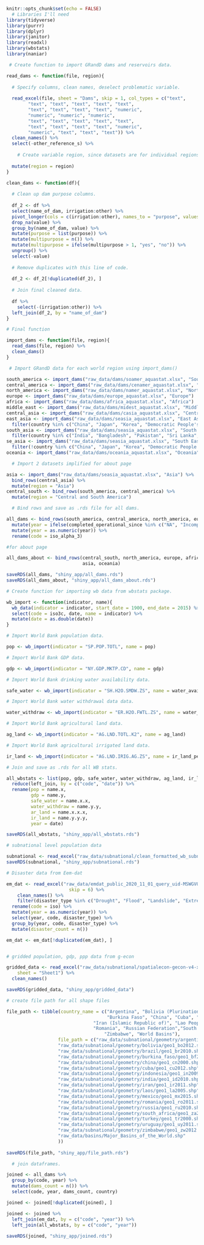 ```r
knitr::opts_chunk$set(echo = FALSE)
  # Libraries I'll need
library(tidyverse)
library(purrr)
library(dplyr)
library(janitor)
library(readxl)
library(wbstats)
library(naniar)
```

```r

 # Create function to import GRandD dams and reservoirs data. 

read_dams <- function(file, region){
  
  # Specify columns, clean names, deselect problematic variable. 
  
  read_excel(file, sheet = "Dams", skip = 1, col_types = c("text", 
        "text", "text", "text", "text", "text", 
        "text", "text", "text", "text", "numeric", 
        "numeric", "numeric", "numeric", 
        "text", "text", "text", "text", "text", 
        "text", "text", "text", "text", "numeric", 
        "numeric", "text", "text", "text")) %>%
  clean_names() %>%
  select(-other_reference_s) %>%
    
    # Create variable region, since datasets are for individual regions. 
    
  mutate(region = region) 
}

clean_dams <- function(df){
  
  # Clean up dam purpose columns. 
  
  df_2 <- df %>%
  select(name_of_dam, irrigation:other) %>%
  pivot_longer(cols = c(irrigation:other), names_to = "purpose", values_to = "value") %>%
  drop_na(value) %>%
  group_by(name_of_dam, value) %>%
  mutate(purpose = list(purpose)) %>%
  mutate(multipurpose = n()) %>%
  mutate(multipurpose = ifelse(multipurpose > 1, "yes", "no")) %>%
  ungroup() %>%
  select(-value)
  
  # Remove duplicates with this line of code.
  
  df_2 <- df_2[!duplicated(df_2), ]
  
  # Join final cleaned data.
  
  df %>%
    select(-(irrigation:other)) %>%
  left_join(df_2, by = "name_of_dam")
}

# Final function

import_dams <- function(file, region){
  read_dams(file, region) %>%
  clean_dams()
} 

 # Import GRandD data for each world region using import_dams()

south_america <- import_dams("raw_data/dams/soamer_aquastat.xlsx", "South America")
central_america <- import_dams("raw_data/dams/cenamer_aquastat.xlsx", "Central America")
north_america <- import_dams("raw_data/dams/namer_aquastat.xlsx", "North America")
europe <- import_dams("raw_data/dams/europe_aquastat.xlsx", "Europe") 
africa <- import_dams("raw_data/dams/africa_aquastat.xlsx", "Africa")
middle_east <- import_dams("raw_data/dams/midest_aquastat.xlsx", "Middle East")
central_asia <- import_dams("raw_data/dams/casia_aquastat.xlsx", "Central Asia")
east_asia <- import_dams("raw_data/dams/seasia_aquastat.xlsx", "East Asia") %>%
  filter(country %in% c("China", "Japan", "Korea", "Democratic People's Republic of Korea", "Republic of Korea", "Mongolia"))
south_asia <- import_dams("raw_data/dams/seasia_aquastat.xlsx", "South Asia") %>%
  filter(country %in% c("India", "Bangladesh", "Pakistan", "Sri Lanka", "Bhutan", "Nepal")) 
se_asia <- import_dams("raw_data/dams/seasia_aquastat.xlsx", "South East Asia") %>%
  filter(!country %in% c("China", "Japan", "Korea", "Democratic People's Republic of Korea", "Republic of Korea", "India", "Bangladesh", "Pakistan", "Sri Lanka", "Bhutan", "Nepal", "Mongolia"))
oceania <- import_dams("raw_data/dams/oceania_aquastat.xlsx", "Oceania")

  # Import 2 datasets implified for about page

asia <- import_dams("raw_data/dams/seasia_aquastat.xlsx", "Asia") %>%
  bind_rows(central_asia) %>%
  mutate(region = "Asia")
central_south <- bind_rows(south_america, central_america) %>%
  mutate(region = "Central and South America")

  # Bind rows and save as .rds file for all dams. 

all_dams <- bind_rows(south_america, central_america, north_america, europe, africa, middle_east, central_asia, east_asia, south_asia, se_asia, oceania) %>%
  mutate(year = ifelse(completed_operational_since %in% c("NA", "Incomplete", "Incomplete?", "IN CONSTRUCTION", "INCOMPLETE", "Proposed dam"), NA, completed_operational_since)) %>%
  mutate(year = as.numeric(year)) %>%
  rename(code = iso_alpha_3)

#for about page

all_dams_about <- bind_rows(central_south, north_america, europe, africa, middle_east,
                            asia, oceania)

saveRDS(all_dams, "shiny_app/all_dams.rds")
saveRDS(all_dams_about, "shiny_app/all_dams_about.rds")
```

```r

# Create function for importing wb data from wbstats package. 

wb_import <- function(indicator, name){
  wb_data(indicator = indicator, start_date = 1900, end_date = 2015) %>%
  select(code = iso3c, date, name = indicator) %>%
  mutate(date = as.double(date))
}

# Import World Bank population data. 

pop <- wb_import(indicator = "SP.POP.TOTL", name = pop)

# Import World Bank GDP data. 

gdp <- wb_import(indicator = "NY.GDP.MKTP.CD", name = gdp)

# Import World Bank drinking water availability data. 

safe_water <- wb_import(indicator = "SH.H2O.SMDW.ZS", name = water_avail)

# Import World Bank water withdrawal data data. 

water_withdraw <- wb_import(indicator = "ER.H2O.FWTL.ZS", name = water_withdraw)

# Import World Bank agricultural land data. 

ag_land <- wb_import(indicator = "AG.LND.TOTL.K2", name = ag_land)

# Import World Bank agricultural irrigated land data. 

ir_land <- wb_import(indicator = "AG.LND.IRIG.AG.ZS", name = ir_land_percent)

# Join and save as .rds for all WB stats. 

all_wbstats <- list(pop, gdp, safe_water, water_withdraw, ag_land, ir_land) %>% 
  reduce(left_join, by = c("code", "date")) %>%
  rename(pop = name.x,
         gdp = name.y,
         safe_water = name.x.x,
         water_withdraw = name.y.y,
         ar_land = name.x.x.x,
         ir_land = name.y.y.y,
         year = date) 

saveRDS(all_wbstats, "shiny_app/all_wbstats.rds")
```
```r

# subnational level population data

subnational <- read_excel("raw_data/subnational/clean_formatted_wb_subnational.xlsx")
saveRDS(subnational, "shiny_app/subnational.rds")

# Disaster data from Eem-dat 

em_dat <- read_excel("raw_data/emdat_public_2020_11_01_query_uid-MSWGVQ.xlsx",
                       skip = 6) %>%
    clean_names() %>%
    filter(disaster_type %in% c("Drought", "Flood", "Landslide", "Extreme temperature")) %>%
  rename(code = iso) %>%
  mutate(year = as.numeric(year)) %>%
  select(year, code, disaster_type) %>%
  group_by(year, code, disaster_type) %>%
  mutate(disaster_count = n()) 

em_dat <- em_dat[!duplicated(em_dat), ]


# gridded population, gdp, ppp data from g-econ

gridded_data <- read_excel("raw_data/subnational/spatialecon-gecon-v4-xls/Original data/gecon-v4.xls", 
    sheet = "Sheet1") %>%
  clean_names()

saveRDS(gridded_data, "shiny_app/gridded_data")

```
```r

# create file path for all shape files

file_path <- tibble(country_name = c("Argentina", "Bolivia (Plurinational State of)", "Brazil", 
                                     "Burkina Faso", "China", "Cuba", "India", "Indonesia", 
                                "Iran (Islamic Republic of)", "Lao People's Democratic Republic", "Mexico", 
                                "Romania", "Russian Federation","South Africa", "Turkey", "Uruguay", 
                                    "Zimbabwe", "World Basins"),
                   file_path = c("raw_data/subnational/geometry/argentina/geo1_ar2010.shp",
                   "raw_data/subnational/geometry/bolivia/geo1_bo2012.shp",
                   "raw_data/subnational/geometry/brazil/geo1_br2010.shp",
                   "raw_data/subnational/geometry/burkina_faso/geo1_bf2006.shp",
                   "raw_data/subnational/geometry/china/geo1_cn2000.shp",
                   "raw_data/subnational/geometry/cuba/geo1_cu2012.shp",
                   "raw_data/subnational/geometry/indonesia/geo1_in2009.shp",
                   "raw_data/subnational/geometry/india/geo1_id2010.shp",
                   "raw_data/subnational/geometry/iran/geo1_ir2011.shp",
                   "raw_data/subnational/geometry/laos/geo1_la2005.shp",
                   "raw_data/subnational/geometry/mexico/geo1_mx2015.shp",
                   "raw_data/subnational/geometry/romania/geo1_ro2011.shp",
                   "raw_data/subnational/geometry/russia/geo1_ru2010.shp",
                   "raw_data/subnational/geometry/south_africa/geo1_za2016.shp",
                   "raw_data/subnational/geometry/turkey/geo1_tr2000.shp",
                   "raw_data/subnational/geometry/uruguay/geo1_uy2011.shp",
                   "raw_data/subnational/geometry/zimbabwe/geo1_zw2012.shp",
                   "raw_data/basins/Major_Basins_of_the_World.shp"
                   ))
  
saveRDS(file_path, "shiny_app/file_path.rds")


```
```r

  # join dataframes.

joined <- all_dams %>%
  group_by(code, year) %>%
  mutate(dams_count = n()) %>%
  select(code, year, dams_count, country) 

joined <- joined[!duplicated(joined), ]

joined <- joined %>%
  left_join(em_dat, by = c("code", "year")) %>%
  left_join(all_wbstats, by = c("code", "year")) 
  
saveRDS(joined, "shiny_app/joined.rds")
```